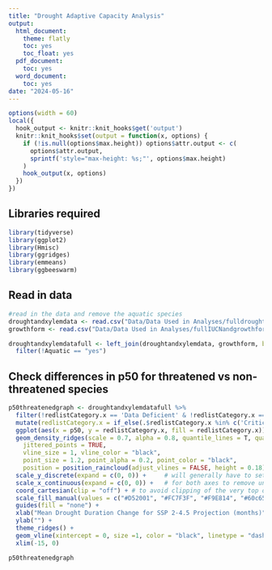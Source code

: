 ```yaml
---
title: "Drought Adaptive Capacity Analysis"
output:
  html_document:
    theme: flatly
    toc: yes
    toc_float: yes
  pdf_document:
    toc: yes
  word_document:
    toc: yes
date: "2024-05-16"
---
```



```r
options(width = 60)
local({
  hook_output <- knitr::knit_hooks$get('output')
  knitr::knit_hooks$set(output = function(x, options) {
    if (!is.null(options$max.height)) options$attr.output <- c(
      options$attr.output,
      sprintf('style="max-height: %s;"', options$max.height)
    )
    hook_output(x, options)
  })
})
```

## Libraries required

```r
library(tidyverse)
library(ggplot2)
library(Hmisc)
library(ggridges)
library(emmeans)
library(ggbeeswarm)
```

## Read in data
```r
#read in the data and remove the aquatic species
droughtandxylemdata <- read.csv("Data/Data Used in Analyses/fulldroughtwithxylemdata.csv")
growthform <- read.csv("Data/Data Used in Analyses/fullIUCNandgrowthform.csv")

droughtandxylemdatafull <- left_join(droughtandxylemdata, growthform, by = 'scientificName') %>%
  filter(!Aquatic == "yes")
```

## Check differences in p50 for threatened vs non-threatened species
```r
p50threatenedgraph <- droughtandxylemdatafull %>%
  filter(!redlistCategory.x == 'Data Deficient' & !redlistCategory.x == 'Extinct in the Wild' & !redlistCategory.x == 'Extinct' & !is.na(redlistCategory.x)) %>%
  mutate(redlistCategory.x = if_else(.$redlistCategory.x %in% c('Critically Endangered','Endangered', 'Vulnerable'), redlistCategory.x, "ynot threatened")) %>%
  ggplot(aes(x = p50, y = redlistCategory.x, fill = redlistCategory.x)) +
  geom_density_ridges(scale = 0.7, alpha = 0.8, quantile_lines = T, quantile_fun = mean,
    jittered_points = TRUE,
    vline_size = 1, vline_color = "black",
    point_size = 1.2, point_alpha = 0.2, point_color = "black", 
    position = position_raincloud(adjust_vlines = FALSE, height = 0.18)) + 
  scale_y_discrete(expand = c(0, 0)) +     # will generally have to set the `expand` option
  scale_x_continuous(expand = c(0, 0)) +   # for both axes to remove unneeded padding
  coord_cartesian(clip = "off") + # to avoid clipping of the very top of the top ridgeline
  scale_fill_manual(values = c("#D52001", "#FC7F3F", "#F9E814", "#60c659")) +
  guides(fill = "none") +
  xlab("Mean Drought Duration Change for SSP 2-4.5 Projection (months)") +
  ylab("") +
  theme_ridges() +
  geom_vline(xintercept = 0, size =1, color = "black", linetype = "dashed") +
  xlim(-15, 0)

p50threatenedgraph
```

